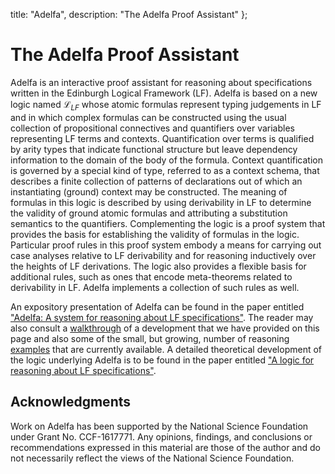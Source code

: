   title: "Adelfa",
  description: "The Adelfa Proof Assistant"
};

# The Adelfa Proof Assistant
      
Adelfa is an interactive proof assistant for reasoning about specifications
written in the Edinburgh Logical Framework (LF). Adelfa is based on a new logic
named $\mathcal{L}_{LF}$ whose atomic formulas represent typing judgements in LF
and in which complex formulas can be constructed using the usual collection of
propositional connectives and quantifiers over variables representing LF terms
and contexts. Quantification over terms is qualified by arity types that
indicate functional structure but leave dependency information to the domain of
the body of the formula. Context quantification is governed by a special kind of
type, referred to as a context schema, that describes a finite collection of
patterns of declarations out of which an instantiating (ground) context may be
constructed. The meaning of formulas in this logic is described by using
derivability in LF to determine the validity of ground atomic formulas and
attributing a substitution semantics to the quantifiers. Complementing the logic
is a proof system that provides the basis for establishing the validity of
formulas in the logic. Particular proof rules in this proof system embody a
means for carrying out case analyses relative to LF derivability and for
reasoning inductively over the heights of LF derivations. The logic also
provides a flexible basis for additional rules, such as ones that encode
meta-theorems related to derivability in LF. Adelfa implements a collection of
such rules as well.

An expository presentation of Adelfa can be found in the paper entitled
["Adelfa: A system for reasoning about LF
specifications"](https://cgi.cse.unsw.edu.au/~eptcs/paper.cgi?LFMTP2021:14). The
reader may also consult a [walkthrough](/walkthrough) of a development that we
have provided on this page and also some of the small, but growing, number of
reasoning [examples](/examples) that are currently available. A detailed
theoretical development of the logic underlying Adelfa is to be found in the
paper entitled ["A logic for reasoning about LF
specifications"](https://arxiv.org/abs/2107.00111).

## Acknowledgments

Work on Adelfa has been supported by the National Science Foundation under Grant
No. CCF-1617771. Any opinions, findings, and conclusions or recommendations
expressed in this material are those of the author and do not necessarily
reflect the views of the National Science Foundation.